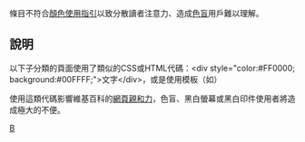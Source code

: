 {{Parent monthly clean up category|Overcolored||過度用色}}

條目不符合[[Wikipedia:格式手冊/親和力#顏色|顏色使用指引]]以致分散讀者注意力、造成[[色盲|色盲]]用戶難以理解。

==說明==
以下子分類的頁面使用了類似的CSS或HTML代碼：<nowiki><div style="color:#FF0000; background:#00FFFF;">文字</div></nowiki>，或是使用模板（如{{tl|Textcolors}}）

使用這類代碼影響維基百科的[[網頁親和力|網頁親和力]]，色盲、黑白螢幕或黑白印件使用者將造成極大的不便。

[[Category‎:维基百科条目清理|B]]